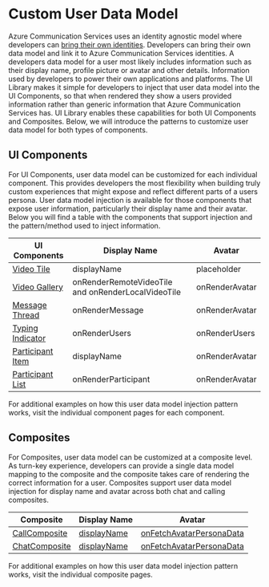 
<Meta title="Concepts/Custom User Data Model" />

# Custom User Data Model

Azure Communication Services uses an identity agnostic model where developers can [bring their own identities](https://docs.microsoft.com/azure/communication-services/concepts/identity-model).
Developers can bring their own data model and link it to Azure Communication Services identities.
A developers data model for a user most likely includes information such as their display name, profile picture or avatar and other details. Information used by developers to power their own applications and platforms.
The UI Library makes it simple for developers to inject that user data model into the UI Components, so that when rendered they show a users provided information rather than generic information that Azure Communication Services has.
UI Library enables these capabilities for both UI Components and Composites. Below, we will introduce the patterns to customize user data model for both types of components.

## UI Components

For UI Components, user data model can be customized for each individual component.
This provides developers the most flexibility when building truly custom experiences that might expose and reflect different parts of a users persona.
User data model injection is available for those components that expose user information, particularly their display name and their avatar.
Below you will find a table with the components that support injection and the pattern/method used to inject information.

| UI Components                                                       | Display Name                                       | Avatar         |
| ------------------------------------------------------------------- | -------------------------------------------------- | -------------- |
| [Video Tile](./?path=/docs/components-video-tile--docs)             | displayName                                        | placeholder    |
| [Video Gallery](./?path=/docs/components-video-gallery--docs)       | onRenderRemoteVideoTile and onRenderLocalVideoTile | onRenderAvatar |
| [Message Thread](./?path=/docs/components-message-thread--docs)     | onRenderMessage                                    | onRenderAvatar |
| [Typing Indicator](./?path=/docs/components-typing-indicator--docs) | onRenderUsers                                      | onRenderUsers  |
| [Participant Item](./?path=/docs/components-participant-item--docs) | displayName                                        | onRenderAvatar |
| [Participant List](./?path=/docs/components-participant-list--docs) | onRenderParticipant                                | onRenderAvatar |

For additional examples on how this user data model injection pattern works, visit the individual component pages for each component.

## Composites

For Composites, user data model can be customized at a composite level.
As turn-key experience, developers can provide a single data model mapping to the composite and the composite takes care of rendering the correct information for a user.
Composites support user data model injection for display name and avatar across both chat and calling composites.

| Composite                                                                             | Display Name                                                                        | Avatar                                                                                                                   |
| ------------------------------------------------------------------------------------- | ----------------------------------------------------------------------------------- | ------------------------------------------------------------------------------------------------------------------------ |
| [CallComposite](./?path=/story/composites-callcomposite-basic-example--basic-example) | [displayName](./?path=/story/composites-callcomposite-basic-example--basic-example) | [onFetchAvatarPersonaData](./?path=/story/composites-callcomposite-custom-data-model-example--custom-data-model-example) |
| [ChatComposite](./?path=/story/composites-chatcomposite-basic-example--basic-example) | [displayName](./?path=/story/composites-chatcomposite-basic-example--basic-example) | [onFetchAvatarPersonaData](./?path=/story/composites-chatcomposite-custom-data-model-example--custom-data-model-example) |

For additional examples on how this user data model injection pattern works, visit the individual composite pages.
